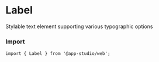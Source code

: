 # Label

Stylable text element supporting various typographic options

### **Import**
  ```tsx
  import { Label } from '@app-studio/web';
  ```

